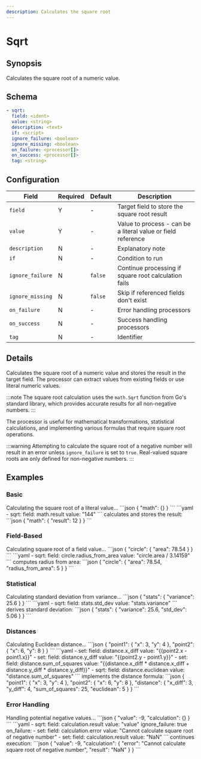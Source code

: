 ```yaml
---
description: Calculates the square root
---
```


# Sqrt

## Synopsis

Calculates the square root of a numeric value.

## Schema

```yaml {2-3}
- sqrt:
  field: <ident>
  value: <string>
  description: <text>
  if: <script>
  ignore_failure: <boolean>
  ignore_missing: <boolean>
  on_failure: <processor[]>
  on_success: <processor[]>
  tag: <string>
```

## Configuration

|Field|Required|Default|Description|
|---|---|---|---|
|`field`|Y|-|Target field to store the square root result|
|`value`|Y|-|Value to process - can be a literal value or field reference|
|`description`|N|-|Explanatory note|
|`if`|N|-|Condition to run|
|`ignore_failure`|N|`false`|Continue processing if square root calculation fails|
|`ignore_missing`|N|`false`|Skip if referenced fields don't exist|
|`on_failure`|N|-|Error handling processors|
|`on_success`|N|-|Success handling processors|
|`tag`|N|-|Identifier|

## Details

Calculates the square root of a numeric value and stores the result in the target field. The processor can extract values from existing fields or use literal numeric values.

:::note
The square root calculation uses the `math.Sqrt` function from Go's standard library, which provides accurate results for all non-negative numbers.
:::

The processor is useful for mathematical transformations, statistical calculations, and implementing various formulas that require square root operations.

:::warning
Attempting to calculate the square root of a negative number will result in an error unless `ignore_failure` is set to `true`. Real-valued square roots are only defined for non-negative numbers.
:::

## Examples

### Basic

<ExampleGrid>
  <CommentCol>
    Calculating the square root of a literal value...
  </CommentCol>
  <CodeCol>
    ```json
    {
      "math": {}
    }
    ```
    ```yaml
    - sqrt:
        field: math.result
        value: "144"
    ```
  </CodeCol>
  <CommentCol>
    calculates and stores the result:
  </CommentCol>
  <CodeCol>
    ```json
    {
      "math": {
        "result": 12
      }
    }
    ```
  </CodeCol>
</ExampleGrid>

### Field-Based

<ExampleGrid>
  <CommentCol>
    Calculating square root of a field value...
  </CommentCol>
  <CodeCol>
    ```json
    {
      "circle": {
        "area": 78.54
      }
    }
    ```
    ```yaml
    - sqrt:
        field: circle.radius_from_area
        value: "circle.area / 3.14159"
    ```
  </CodeCol>
  <CommentCol>
    computes radius from area:
  </CommentCol>
  <CodeCol>
    ```json
    {
      "circle": {
        "area": 78.54,
        "radius_from_area": 5
      }
    }
    ```
  </CodeCol>
</ExampleGrid>

### Statistical

<ExampleGrid>
  <CommentCol>
    Calculating standard deviation from variance...
  </CommentCol>
  <CodeCol>
    ```json
    {
      "stats": {
        "variance": 25.6
      }
    }
    ```
    ```yaml
    - sqrt:
        field: stats.std_dev
        value: "stats.variance"
    ```
  </CodeCol>
  <CommentCol>
    derives standard deviation:
  </CommentCol>
  <CodeCol>
    ```json
    {
      "stats": {
        "variance": 25.6,
        "std_dev": 5.06
      }
    }
    ```
  </CodeCol>
</ExampleGrid>

### Distances

<ExampleGrid>
  <CommentCol>
    Calculating Euclidean distance...
  </CommentCol>
  <CodeCol>
    ```json
    {
      "point1": {
        "x": 3,
        "y": 4
      },
      "point2": {
        "x": 6,
        "y": 8
      }
    }
    ```
    ```yaml
    - set:
        field: distance.x_diff
        value: "{{point2.x - point1.x}}"
    - set:
        field: distance.y_diff
        value: "{{point2.y - point1.y}}"
    - set:
        field: distance.sum_of_squares
        value: "{{distance.x_diff * distance.x_diff + distance.y_diff * distance.y_diff}}"
    - sqrt:
        field: distance.euclidean
        value: "distance.sum_of_squares"
    ```
  </CodeCol>
  <CommentCol>
    implements the distance formula:
  </CommentCol>
  <CodeCol>
    ```json
    {
      "point1": {
        "x": 3,
        "y": 4
      },
      "point2": {
        "x": 6,
        "y": 8
      },
      "distance": {
        "x_diff": 3,
        "y_diff": 4,
        "sum_of_squares": 25,
        "euclidean": 5
      }
    }
    ```
  </CodeCol>
</ExampleGrid>

### Error Handling

<ExampleGrid>
  <CommentCol>
    Handling potential negative values...
  </CommentCol>
  <CodeCol>
    ```json
    {
      "value": -9,
      "calculation": {}
    }
    ```
    ```yaml
    - sqrt:
        field: calculation.result
        value: "value"
        ignore_failure: true
        on_failure:
          - set:
              field: calculation.error
              value: "Cannot calculate square root of negative number"
          - set:
              field: calculation.result
              value: "NaN"
    ```
  </CodeCol>
  <CommentCol>
    continues execution:
  </CommentCol>
  <CodeCol>
    ```json
    {
      "value": -9,
      "calculation": {
        "error": "Cannot calculate square root of negative number",
        "result": "NaN"
      }
    }
    ```
  </CodeCol>
</ExampleGrid>

